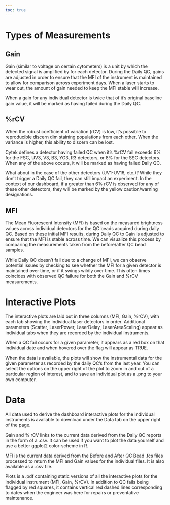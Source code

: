```yaml
---
toc: true
---
```


# Types of Measurements

## Gain
Gain (similar to voltage on certain cytometers) is a unit by which the detected signal is amplified by for each detector. During the Daily QC, gains are adjusted in order to ensure that the MFI of the instrument is maintained to allow for comparison across experiment days. When a laser starts to wear out, the amount of gain needed to keep the MFI stable will increase. 

When a gain for any individual detector is twice that of it's original baseline gain value, it will be marked as having failed during the Daily QC.  

## %rCV

When the robust coefficient of variation (rCV) is low, it's possible to reproducible discern dim staining populations from each other. When the variance is higher, this ability to discern can be lost. 

Cytek defines a detector having failed QC when it's %rCV fail exceeds 6% for the FSC, UV3, V3, B3, YG3, R3 detectors, or 8% for the SSC detectors. When any of the above occurs, it will be marked as having failed Daily QC.

What about in the case of the other detectors (UV1-UV16, etc.)? While they don't trigger a Daily QC fail, they can still impact an experiment. In the context of our dashboard, if a greater than 6% rCV is observed for any of these other detectors, they will be marked by the yellow caution/warning designations.

## MFI

The Mean Fluorescent Intensity (MFI) is based on the measured brightness values across individual detectors for the QC beads acquired during daily QC. Based on these initial MFI results, during Daily QC to Gain is adjusted to ensure that the MFI is stable across time. We can visualize this process by comparing the measurements taken from the before/after QC bead samples. 

While Daily QC doesn't fail due to a change of MFI, we can observe potential issues by checking to see whether the MFI for a given detector is maintained over time, or if it swings wildly over time. This often times coincides with observed QC failure for both the Gain and %rCV measurements. 

# Interactive Plots

The interactive plots are laid out in three columns (MFI, Gain, %rCV), with each tab showing the individual laser detectors in order. Additional parameters (Scatter, LaserPower, LaserDelay, LaserAreaScaling) appear as individual tabs when they are recorded by the individual instruments. 

When a QC fail occurs for a given parameter, it appears as a red box on that individual date and when hovered over the flag will appear as TRUE. 

When the data is available, the plots will show the instrumental data for the given parameter as recorded by the daily QC's from the last year. You can select the options on the upper right of the plot to zoom in and out of a particular region of interest, and to save an individual plot as a .png to your own computer. 

# Data

All data used to derive the dashboard interactive plots for the individual instruments is available to download under the Data tab on the upper right of the page. 

Gain and % rCV links to the current data derived from the Daily QC reports in the form of a .csv. It can be used if you want to plot the data yourself and use a better ggplot2 color-scheme in R.  

MFI is the current data derived from the Before and After QC Bead .fcs files processed to return the MFI and Gain values for the individual files. It is also available as a .csv file. 

Plots is a .pdf containing static versions of all the interactive plots for the individual instrument (MFI, Gain, %rCV). In addition to QC fails being flagged by red squares, it contains vertical red dashed lines corresponding to dates when the engineer was here for repairs or preventative maintenance. 
